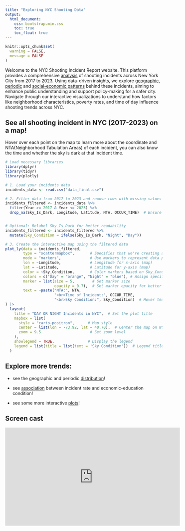 ```yaml
---
title: "Exploring NYC Shooting Data"
output: 
  html_document:
    css: bootstrap.min.css
    toc: true
    toc_float: true
---
```


```r
knitr::opts_chunk$set(
  warning = FALSE,  
  message = FALSE   
)
```

Welcome to the NYC Shooting Incident Report website. This platform provides a comprehensive [analysis](Final_Report.html) of shooting incidents across New York City from 2017 to 2023. Using data-driven insights, we explore [geographic, periodic](descriptive_statistics.html) and [social-economic patterns](https://zz3309.shinyapps.io/poverty_education/) behind these incidents, aiming to enhance public understanding and support policy-making for a safer city. Navigate through our interactive visualizations to understand how factors like neighborhood characteristics, poverty rates, and time of day influence shooting trends across NYC.



## See all shooting incident in NYC (2017-2023) on a map!

Hover over each point on the map to learn more about the coordinate and NTA(Neighborhood Tabulation Areas) of each incident, you can also know the time and whether the sky is dark at that incident time.

```r
# Load necessary libraries
library(dplyr)
library(tidyr)
library(plotly)

# 1. Load your incidents data
incidents_data <- read.csv("data_final.csv")

# 2. Filter data from 2017 to 2023 and remove rows with missing values in key columns
incidents_filtered <- incidents_data %>%
  filter(Year >= 2017 & Year <= 2023) %>%
  drop_na(Sky_Is_Dark, Longitude, Latitude, NTA, OCCUR_TIME)  # Ensure essential columns have no NA


# Optional: Relabel Sky_Is_Dark for better readability
incidents_filtered <- incidents_filtered %>%
  mutate(Sky_Condition = ifelse(Sky_Is_Dark, "Night", "Day"))

# 3. Create the interactive map using the filtered data
plot_ly(data = incidents_filtered, 
        type = "scattermapbox",       # Specifies that we're creating a Mapbox scatter plot
        mode = "markers",             # Use markers to represent data points
        lon = ~Longitude,             # Longitude for x-axis (map)
        lat = ~Latitude,              # Latitude for y-axis (map)
        color = ~Sky_Condition,       # Color markers based on Sky_Condition
        colors = c("Day" = "orange", "Night" = "blue"), # Assign specific colors
        marker = list(size = 5,        # Set marker size
                      opacity = 0.7),  # Set marker opacity for better visibility
        text = ~paste("NTA:", NTA,
                      "<br>Time of Incident:", OCCUR_TIME,
                      "<br>Sky Condition:", Sky_Condition)  # Hover text
) |> 
  layout(
    title = "DAY OR NIGHT Incidents in NYC",  # Set the plot title
    mapbox = list(
      style = "carto-positron",      # Map style
      center = list(lon = -73.92, lat = 40.70),  # Center the map on NYC
      zoom = 9.5                      # Set zoom level
    ),
    showlegend = TRUE,               # Display the legend
    legend = list(title = list(text = 'Sky Condition'))  # Legend title
  )

```

## Explore more trends:

* see the geographic and periodic [distribution](descriptive_statistics.html)!

* see [association](https://zz3309.shinyapps.io/poverty_education/) between incident rate and economic-education condition!

* see some more interactive [plots](https://zz3309.shinyapps.io/nyc_shooting_incident_shiny_dashboard/)!

## Screen cast 

<iframe width="560" height="315" 
        src="https://www.youtube.com/embed/UgWjRMZgNpQ" 
        frameborder="0" 
        allow="accelerometer; autoplay; clipboard-write; encrypted-media; gyroscope; picture-in-picture" 
        allowfullscreen>
</iframe>